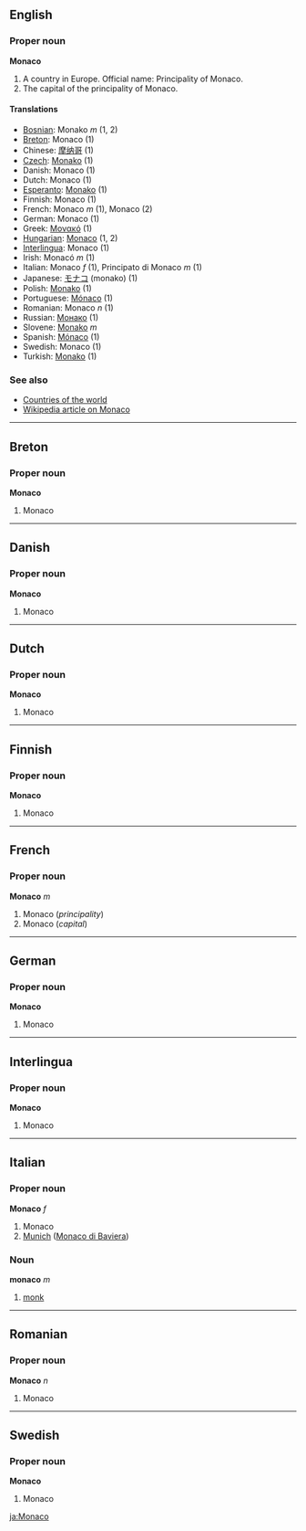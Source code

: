 ==English==
===Proper noun===
'''Monaco'''

#A country in Europe. Official name: Principality of Monaco.
#The capital of the principality of Monaco.

====Translations====
*[[Bosnian]]: Monako ''m'' (1, 2)
*[[Breton]]: Monaco (1)
*Chinese: [[摩纳哥]] (1)
*[[Czech]]: [[Monako]] (1)
*Danish: Monaco (1)
*Dutch: Monaco (1)
*[[Esperanto]]: [[Monako]] (1)
*Finnish: Monaco (1)
*French: Monaco ''m'' (1), Monaco (2)
*German: Monaco (1)
*Greek: [[Μονακό]] (1)
*[[Hungarian]]: [[Monaco]] (1, 2)
*[[Interlingua]]: Monaco (1)
*Irish: Monacó ''m'' (1)
*Italian: Monaco ''f'' (1), Principato di Monaco ''m'' (1)
*Japanese: [[モナコ]] (monako) (1)
*Polish: [[Monako]] (1)
*Portuguese: [[Mónaco]] (1)
*Romanian: Monaco ''n'' (1)
*Russian: [[Монако]] (1)
*Slovene: [[Monako]] ''m''
*Spanish: [[Mónaco]] (1)
*Swedish: Monaco (1)
*Turkish: [[Monako]] (1)

===See also===
*[[Countries of the world]]
*[[w:Monaco|Wikipedia article on Monaco]]

----

==Breton==
===Proper noun===
'''Monaco'''

#Monaco

----
==Danish==
===Proper noun===
'''Monaco'''

#Monaco

----
==Dutch==
===Proper noun===
'''Monaco'''

#Monaco

----
==Finnish==
===Proper noun===
'''Monaco'''

#Monaco

----
==French==
===Proper noun===
'''Monaco''' ''m''

#Monaco (''principality'')
#Monaco (''capital'')

----
==German==
===Proper noun===
'''Monaco'''

#Monaco

----
==Interlingua==
===Proper noun===
'''Monaco'''

#Monaco

----
==Italian==
===Proper noun===
'''Monaco''' ''f''

#Monaco
# [[Munich]] ([[Monaco di Baviera]])

===Noun===
'''monaco''' ''m''

# [[monk]]

----

==Romanian==
===Proper noun===
'''Monaco''' ''n''

#Monaco

----
==Swedish==
===Proper noun===
'''Monaco'''

#Monaco
[[ja:Monaco]]